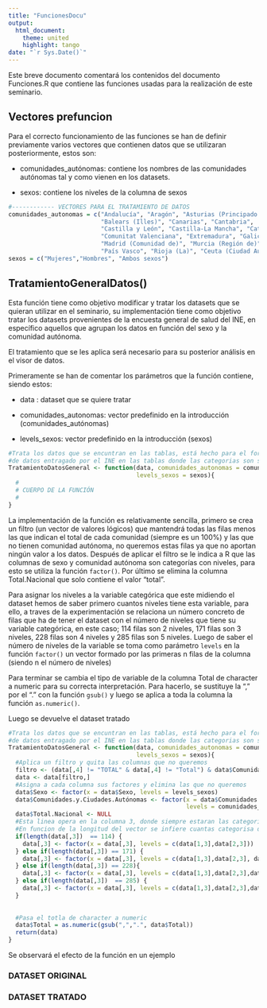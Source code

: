 ```yaml
---
title: "FuncionesDocu"
output: 
  html_document: 
    theme: united
    highlight: tango
date: "`r Sys.Date()`"
---
```


Este breve documento comentará los contenidos del documento Funciones.R que contiene las funciones usadas para la realización de este seminario.

## Vectores prefuncion

Para el correcto funcionamiento de las funciones se han de definir previamente varios vectores que contienen datos que se utilizaran posteriormente, estos son:

-   comunidades_autónomas: contiene los nombres de las comunidades autónomas tal y como vienen en los datasets.

-   sexos: contiene los niveles de la columna de sexos

```r
#------------ VECTORES PARA EL TRATAMIENTO DE DATOS
comunidades_autonomas = c("Andalucía", "Aragón", "Asturias (Principado de)",
                          "Balears (Illes)", "Canarias", "Cantabria",
                          "Castilla y León", "Castilla-La Mancha", "Cataluña",
                          "Comunitat Valenciana", "Extremadura", "Galicia",
                          "Madrid (Comunidad de)", "Murcia (Región de)", "Navarra (Comunidad Foral de)",
                          "País Vasco", "Rioja (La)", "Ceuta (Ciudad Autónoma de)", "Melilla (Ciudad Autónoma de)")
sexos = c("Mujeres","Hombres", "Ambos sexos")
```

## TratamientoGeneralDatos()

Esta función tiene como objetivo modificar y tratar los datasets que se quieran utilizar en el seminario, su implementación tiene como objetivo tratar los datasets provenientes de la encuesta general de salud del INE, en específico aquellos que agrupan los datos en función del sexo y la comunidad autónoma.

El tratamiento que se les aplica será necesario para su posterior análisis en el visor de datos.

Primeramente se han de comentar los parámetros que la función contiene, siendo estos:

-   data : dataset que se quiere tratar

-   comunidades_autonomas: vector predefinido en la introducción (comunidades_autónomas)

-   levels_sexos: vector predefinido en la introducción (sexos)

```r
#Trata los datos que se encuntran en las tablas, está hecho para el formato
#de datos entragado por el INE en las tablas donde las categorias son sexo y Comiunidad autónoma
TratamientoDatosGeneral <- function(data, comunidades_autonomas = comunidades_autonomas,
                                    levels_sexos = sexos){
  #
  # CUERPO DE LA FUNCIÓN
  #
}
```

La implementación de la función es relativamente sencilla, primero se crea un filtro (un vector de valores lógicos) que mantendrá todas las filas menos las que indican el total de cada comunidad (siempre es un 100%) y las que no tienen comunidad autónoma, no queremos estas filas ya que no aportan ningún valor a los datos. Después de aplicar el filtro se le indica a R que las columnas de sexo y comunidad autónoma son categorías con niveles, para esto se utiliza la función `factor()`. Por último se elimina la columna Total.Nacional que solo contiene el valor "total".

Para asignar los niveles a la variable categórica que este midiendo el dataset hemos de saber primero cuantos niveles tiene esta variable, para ello, a traves de la experimentación se relaciona un número concreto de filas que ha de tener el dataset con el número de niveles que tiene su variable categórica, en este caso; 114 filas son 2 niveles, 171 filas son 3 niveles, 228 filas son 4 niveles y 285 filas son 5 niveles. Luego de saber el número de niveles de la variable se toma como parámetro `levels` en la función `factor()` un vector formado por las primeras n filas de la columna (siendo n el número de niveles)

Para terminar se cambia el tipo de variable de la columna Total de character a numeric para su correcta interpretación. Para hacerlo, se sustituye la "," por el "." con la función `gsub()` y luego se aplica a toda la columna la función `as.numeric()`.

Luego se devuelve el dataset tratado

```r
#Trata los datos que se encuntran en las tablas, está hecho para el formato
#de datos entragado por el INE en las tablas donde las categorias son sexo y Comiunidad autónoma
TratamientoDatosGeneral <- function(data, comunidades_autonomas = comunidades_autonomas,
                                    levels_sexos = sexos){
  #Aplica un filtro y quita las columnas que no queremos
  filtro <- (data[,4] != "TOTAL" & data[,4] != "Total") & data$Comunidades.y.Ciudades.Autónomas != ""
  data <- data[filtro,]
  #Asigna a cada columna sus factores y elimina las que no queremos
  data$Sexo <- factor(x = data$Sexo, levels = levels_sexos)
  data$Comunidades.y.Ciudades.Autónomas <- factor(x = data$Comunidades.y.Ciudades.Autónomas,
                                                  levels = comunidades_autonomas)
  data$Total.Nacional <- NULL
  #Esta linea opera en la columna 3, donde siempre estaran las categorias de la respuesta
  #En funcion de la longitud del vector se infiere cuantas categorisa de respuesta existen
  if(length(data[,3])  == 114) {
    data[,3] <- factor(x = data[,3], levels = c(data[1,3],data[2,3]))
  } else if(length(data[,3]) == 171) {
    data[,3] <- factor(x = data[,3], levels = c(data[1,3],data[2,3], data[3,3]))
  } else if(length(data[,3]) == 228){
    data[,3] <- factor(x = data[,3], levels = c(data[1,3],data[2,3],data[3,3], data[4,3]))
  } else if(length(data[,3])  == 285) {
    data[,3] <- factor(x = data[,3], levels = c(data[1,3],data[2,3],data[3,3], data[4,3], data[5,3]))
  } 
  
  
  #Pasa el totla de character a numeric
  data$Total = as.numeric(gsub(",",".", data$Total))
  return(data)
}

```

Se observará el efecto de la función en un ejemplo

### DATASET ORIGINAL

### DATASET TRATADO
